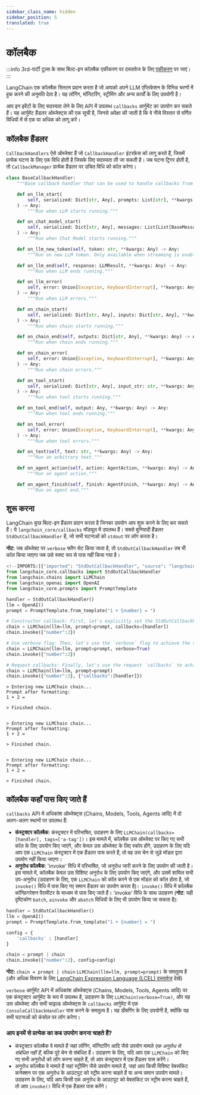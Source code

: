```yaml
---
sidebar_class_name: hidden
sidebar_position: 5
translated: true
---
```


# कॉलबैक

:::info
3rd-पार्टी टूल्स के साथ बिल्ट-इन कॉलबैक एकीकरण पर दस्तावेज के लिए [एकीकरण](/docs/integrations/callbacks/) पर जाएं।
:::

LangChain एक कॉलबैक सिस्टम प्रदान करता है जो आपको अपने LLM एप्लिकेशन के विभिन्न चरणों में हुक करने की अनुमति देता है। यह लॉगिंग, मॉनिटरिंग, स्ट्रीमिंग और अन्य कार्यों के लिए उपयोगी है।

आप इन इवेंटों के लिए सदस्यता लेने के लिए API में उपलब्ध `callbacks` आर्गुमेंट का उपयोग कर सकते हैं। यह आर्गुमेंट हैंडलर ऑब्जेक्ट्स की एक सूची है, जिनसे अपेक्षा की जाती है कि वे नीचे विस्तार से वर्णित विधियों में से एक या अधिक को लागू करें।

## कॉलबैक हैंडलर

`CallbackHandlers` ऐसे ऑब्जेक्ट हैं जो `CallbackHandler` इंटरफ़ेस को लागू करते हैं, जिसमें प्रत्येक घटना के लिए एक विधि होती है जिसके लिए सदस्यता ली जा सकती है। जब घटना ट्रिगर होती है, तो `CallbackManager` प्रत्येक हैंडलर पर उचित विधि को कॉल करेगा।

```python
class BaseCallbackHandler:
    """Base callback handler that can be used to handle callbacks from langchain."""

    def on_llm_start(
        self, serialized: Dict[str, Any], prompts: List[str], **kwargs: Any
    ) -> Any:
        """Run when LLM starts running."""

    def on_chat_model_start(
        self, serialized: Dict[str, Any], messages: List[List[BaseMessage]], **kwargs: Any
    ) -> Any:
        """Run when Chat Model starts running."""

    def on_llm_new_token(self, token: str, **kwargs: Any) -> Any:
        """Run on new LLM token. Only available when streaming is enabled."""

    def on_llm_end(self, response: LLMResult, **kwargs: Any) -> Any:
        """Run when LLM ends running."""

    def on_llm_error(
        self, error: Union[Exception, KeyboardInterrupt], **kwargs: Any
    ) -> Any:
        """Run when LLM errors."""

    def on_chain_start(
        self, serialized: Dict[str, Any], inputs: Dict[str, Any], **kwargs: Any
    ) -> Any:
        """Run when chain starts running."""

    def on_chain_end(self, outputs: Dict[str, Any], **kwargs: Any) -> Any:
        """Run when chain ends running."""

    def on_chain_error(
        self, error: Union[Exception, KeyboardInterrupt], **kwargs: Any
    ) -> Any:
        """Run when chain errors."""

    def on_tool_start(
        self, serialized: Dict[str, Any], input_str: str, **kwargs: Any
    ) -> Any:
        """Run when tool starts running."""

    def on_tool_end(self, output: Any, **kwargs: Any) -> Any:
        """Run when tool ends running."""

    def on_tool_error(
        self, error: Union[Exception, KeyboardInterrupt], **kwargs: Any
    ) -> Any:
        """Run when tool errors."""

    def on_text(self, text: str, **kwargs: Any) -> Any:
        """Run on arbitrary text."""

    def on_agent_action(self, action: AgentAction, **kwargs: Any) -> Any:
        """Run on agent action."""

    def on_agent_finish(self, finish: AgentFinish, **kwargs: Any) -> Any:
        """Run on agent end."""
```

## शुरू करना

LangChain कुछ बिल्ट-इन हैंडलर प्रदान करता है जिनका उपयोग आप शुरू करने के लिए कर सकते हैं। ये `langchain_core/callbacks` मॉड्यूल में उपलब्ध हैं। सबसे बुनियादी हैंडलर `StdOutCallbackHandler` है, जो सभी घटनाओं को `stdout` पर लॉग करता है।

**नोट**: जब ऑब्जेक्ट पर `verbose` फ्लैग सेट किया जाता है, तो `StdOutCallbackHandler` तब भी कॉल किया जाएगा जब उसे स्पष्ट रूप से पास नहीं किया गया है।

```python
<!--IMPORTS:[{"imported": "StdOutCallbackHandler", "source": "langchain_core.callbacks", "docs": "https://api.python.langchain.com/en/latest/callbacks/langchain_core.callbacks.stdout.StdOutCallbackHandler.html", "title": "Callbacks"}, {"imported": "LLMChain", "source": "langchain.chains", "docs": "https://api.python.langchain.com/en/latest/chains/langchain.chains.llm.LLMChain.html", "title": "Callbacks"}, {"imported": "OpenAI", "source": "langchain_openai", "docs": "https://api.python.langchain.com/en/latest/llms/langchain_openai.llms.base.OpenAI.html", "title": "Callbacks"}, {"imported": "PromptTemplate", "source": "langchain_core.prompts", "docs": "https://api.python.langchain.com/en/latest/prompts/langchain_core.prompts.prompt.PromptTemplate.html", "title": "Callbacks"}]-->
from langchain_core.callbacks import StdOutCallbackHandler
from langchain.chains import LLMChain
from langchain_openai import OpenAI
from langchain_core.prompts import PromptTemplate

handler = StdOutCallbackHandler()
llm = OpenAI()
prompt = PromptTemplate.from_template("1 + {number} = ")

# Constructor callback: First, let's explicitly set the StdOutCallbackHandler when initializing our chain
chain = LLMChain(llm=llm, prompt=prompt, callbacks=[handler])
chain.invoke({"number":2})

# Use verbose flag: Then, let's use the `verbose` flag to achieve the same result
chain = LLMChain(llm=llm, prompt=prompt, verbose=True)
chain.invoke({"number":2})

# Request callbacks: Finally, let's use the request `callbacks` to achieve the same result
chain = LLMChain(llm=llm, prompt=prompt)
chain.invoke({"number":2}, {"callbacks":[handler]})

```

```output
> Entering new LLMChain chain...
Prompt after formatting:
1 + 2 =

> Finished chain.


> Entering new LLMChain chain...
Prompt after formatting:
1 + 2 =

> Finished chain.


> Entering new LLMChain chain...
Prompt after formatting:
1 + 2 =

> Finished chain.
```

## कॉलबैक कहाँ पास किए जाते हैं

`callbacks` API में अधिकांश ऑब्जेक्ट्स (Chains, Models, Tools, Agents आदि) में दो अलग-अलग स्थानों पर उपलब्ध हैं:

- **कंस्ट्रक्टर कॉलबैक**: कंस्ट्रक्टर में परिभाषित, उदाहरण के लिए `LLMChain(callbacks=[handler], tags=['a-tag'])`। इस मामले में, कॉलबैक उस ऑब्जेक्ट पर किए गए सभी कॉल के लिए उपयोग किए जाएंगे, और केवल उस ऑब्जेक्ट के लिए स्कोप होंगे, उदाहरण के लिए यदि आप एक `LLMChain` कंस्ट्रक्टर में एक हैंडलर पास करते हैं, तो वह उस चेन से जुड़े मॉडल द्वारा उपयोग नहीं किया जाएगा।
- **अनुरोध कॉलबैक**: 'invoke' विधि में परिभाषित, जो अनुरोध जारी करने के लिए उपयोग की जाती है। इस मामले में, कॉलबैक केवल उस विशिष्ट अनुरोध के लिए उपयोग किए जाएंगे, और उसमें शामिल सभी उप-अनुरोध (उदाहरण के लिए, एक `LLMChain` को कॉल करने से एक मॉडल को कॉल होता है, जो `invoke()` विधि में पास किए गए समान हैंडलर का उपयोग करता है)। `invoke()` विधि में कॉलबैक कॉन्फ़िगरेशन पैरामीटर के माध्यम से पास किए जाते हैं।
'invoke' विधि के साथ उदाहरण (**नोट**: यही दृष्टिकोण `batch`, `ainvoke` और `abatch` विधियों के लिए भी उपयोग किया जा सकता है):

```python
handler = StdOutCallbackHandler()
llm = OpenAI()
prompt = PromptTemplate.from_template("1 + {number} = ")

config = {
    'callbacks' : [handler]
}

chain = prompt | chain
chain.invoke({"number":2}, config=config)
```

**नोट:** `chain = prompt | chain` `LLMChain(llm=llm, prompt=prompt)` के समतुल्य है (और अधिक विवरण के लिए [LangChain Expression Language (LCEL) दस्तावेज](/docs/expression_language/) देखें)

`verbose` आर्गुमेंट API में अधिकांश ऑब्जेक्ट्स (Chains, Models, Tools, Agents आदि) पर एक कंस्ट्रक्टर आर्गुमेंट के रूप में उपलब्ध है, उदाहरण के लिए `LLMChain(verbose=True)`, और यह उस ऑब्जेक्ट और सभी चाइल्ड ऑब्जेक्ट्स के `callbacks` आर्गुमेंट में एक `ConsoleCallbackHandler` पास करने के समतुल्य है। यह डीबगिंग के लिए उपयोगी है, क्योंकि यह सभी घटनाओं को कंसोल पर लॉग करेगा।

### आप इनमें से प्रत्येक का कब उपयोग करना चाहते हैं?

- कंस्ट्रक्टर कॉलबैक वे मामले हैं जहां लॉगिंग, मॉनिटरिंग आदि जैसे उपयोग मामले _एक अनुरोध से संबंधित नहीं हैं_, बल्कि पूरे चेन से संबंधित हैं। उदाहरण के लिए, यदि आप एक `LLMChain` को किए गए सभी अनुरोधों को लॉग करना चाहते हैं, तो आप कंस्ट्रक्टर में एक हैंडलर पास करेंगे।
- अनुरोध कॉलबैक वे मामले हैं जहां स्ट्रीमिंग जैसे उपयोग मामले हैं, जहां आप किसी विशिष्ट वेबसॉकेट कनेक्शन पर एक अनुरोध के आउटपुट को स्ट्रीम करना चाहते हैं या अन्य समान उपयोग मामले। उदाहरण के लिए, यदि आप किसी एक अनुरोध के आउटपुट को वेबसॉकेट पर स्ट्रीम करना चाहते हैं, तो आप `invoke()` विधि में एक हैंडलर पास करेंगे।
